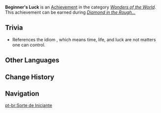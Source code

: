 {{Achievement Infobox
|es      = 
|title        = 
|id           = 84514
|order id     = 4038
|category     = Wonders of the World
|description  = Select the highest-value jade on your first try.
|requirements = Can be earned during ''[[Diamond in the Rough...]]''
|primogems    = 5
|tracking     = 
|hidden       = 1
|type         = Commission
}}
'''Beginner's Luck''' is an [[Achievement]] in the category ''[[Wonders of the World]]''. This achievement can be earned during ''[[Diamond in the Rough...]]''

==Trivia==
* References the idiom {{zh|时也，命也，运也，非吾之所能也|rm=shíyě, mìngyě, yùnyě, fēi wǔ zhī suǒnéngyě}}, which means time, life, and luck are not matters one can control.
<!--
==Video Guides==
{{EVT
|video1   = 
|caption1 = 
}}
-->
==Other Languages==
{{Other Languages
|en      = Beginner's Luck
|zhs     = 时也运也
|zhs_rm  = Shíyě Yùnyě
|zht     = 時也運也
|zht_rm  = Shíyě Yùnyě
|zh_tl   = Time, Luck
|ja      = 時と運命
|ja_rm   = Toki to Unmei
|ja_tl   = Time and Fate
|ko      = 타이밍, 그리고 운빨
|ko_rm   = Taiming, Geurigo Unppal
|ko_tl   = Timing, And Luck
|es      = Suerte de principiante
|es_tl   = Beginner's Luck
|fr      = La chance {{MC|m=du débutant|f=de la débutante}}
|fr_tl   = The Beginner's Luck
|ru      = Новичкам везёт
|ru_tl   = Beginners are Lucky
|th      = เวลาและโชคชะตา
|th_rm   = 
|th_tl   = 
|vi      = Thời vận chuyển dời
|vi_tl   = 
|de      = Das war nur Glück
|de_tl   = That Was Just Luck
|id      = Keberuntungan Pemula
|id_tl   = Beginner's Luck
|pt      = Sorte de Iniciante
|pt_tl   = 
|tr      = Acemi Şansı
|tr_tl   = 
|it      = Fortuna del principiante
|it_tl   = 
}}

==Change History==
{{Change History|1.0}}
<!--
==References==
{{Reflist}}
-->
==Navigation==
{{Achievement Navbox|Wonders of the World|Commission}}

[[pt-br:Sorte de Iniciante]]